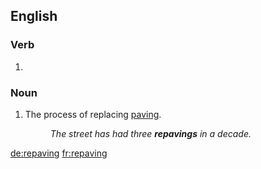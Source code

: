 ==English==

===Verb===
{{head|en|present participle}}

# {{present participle of|repave|lang=en|nocat=1}}

===Noun===
{{en-noun}}

# The process of replacing [[paving]].
#: ''The street has had three '''repavings''' in a decade.''

[[de:repaving]]
[[fr:repaving]]